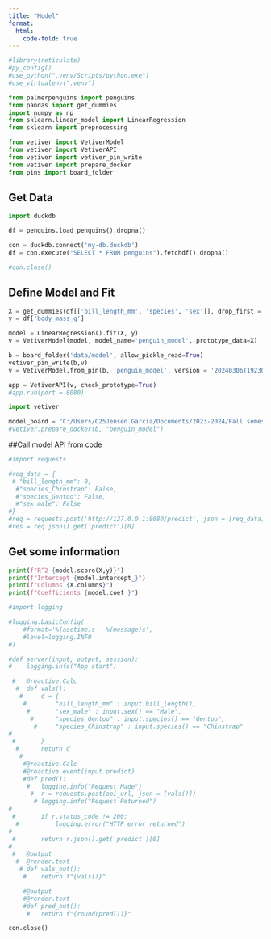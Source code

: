 ```yaml
---
title: "Model"
format:
  html:
    code-fold: true
---
```


```r
#library(reticulate)
#py_config()
#use_python(".venv/Scripts/python.exe")
#use_virtualenv(".venv")
```

```python
from palmerpenguins import penguins
from pandas import get_dummies
import numpy as np
from sklearn.linear_model import LinearRegression
from sklearn import preprocessing

from vetiver import VetiverModel
from vetiver import VetiverAPI
from vetiver import vetiver_pin_write
from vetiver import prepare_docker
from pins import board_folder

```

## Get Data

```python
import duckdb

df = penguins.load_penguins().dropna()

con = duckdb.connect('my-db.duckdb')
df = con.execute("SELECT * FROM penguins").fetchdf().dropna()

#con.close()
```

## Define Model and Fit

```python


X = get_dummies(df[['bill_length_mm', 'species', 'sex']], drop_first = True)
y = df['body_mass_g']

model = LinearRegression().fit(X, y)
v = VetiverModel(model, model_name='penguin_model', prototype_data=X)

b = board_folder('data/model', allow_pickle_read=True)
vetiver_pin_write(b,v)
v = VetiverModel.from_pin(b, 'penguin_model', version = '20240306T192302Z-a6f9b')

app = VetiverAPI(v, check_prototype=True)
#app.run(port = 8080)

```

```python
import vetiver

model_board = "C:/Users/C25Jensen.Garcia/Documents/2023-2024/Fall semester/Math 378/Jensen's Math378 Final project"
#vetiver.prepare_docker(b, "penguin_model")
```

##Call model API from code

```python
#import requests

#req_data = {
 # "bill_length_mm": 0,
  #"species_Chinstrap": False,
  #"species_Gentoo": False,
  #"sex_male": False
#}
#req = requests.post('http://127.0.0.1:8080/predict', json = [req_data])
#res = req.json().get('predict')[0]
```

## Get some information

```python
print(f"R^2 {model.score(X,y)}")
print(f"Intercept {model.intercept_}")
print(f"Columns {X.columns}")
print(f"Coefficients {model.coef_}")
```

```python
#import logging

#logging.basicConfig(
    #format='%(asctime)s - %(message)s',
    #level=logging.INFO
#)
```

```python
#def server(input, output, session):
#    logging.info("App start")

 #   @reactive.Calc
  #  def vals():
   #     d = {
    #        "bill_length_mm" : input.bill_length(),
     #       "sex_male" : input.sex() == "Male",
      #      "species_Gentoo" : input.species() == "Gentoo", 
       #     "species_Chinstrap" : input.species() == "Chinstrap"
#
 #       }
  #      return d
   # 
    #@reactive.Calc
    #@reactive.event(input.predict)
    #def pred():
     #   logging.info("Request Made")
      #  r = requests.post(api_url, json = [vals()])
       # logging.info("Request Returned")
#
 #       if r.status_code != 200:
  #          logging.error("HTTP error returned")
#
 #       return r.json().get('predict')[0]
#
 #   @output
  #  @render.text
   # def vals_out():
    #    return f"{vals()}"

    #@output
    #@render.text
    #def pred_out():
     #   return f"{round(pred())}"
```

```python
con.close()
```
